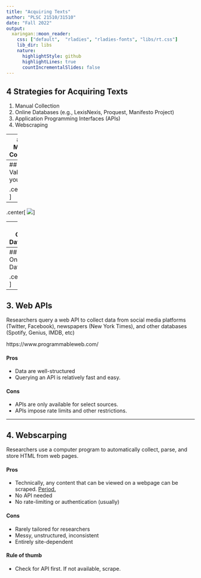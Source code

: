```yaml
---
title: "Acquiring Texts"
author: "PLSC 21510/31510"
date: "Fall 2022"
output:
  xaringan::moon_reader:
    css: ["default",  "rladies", "rladies-fonts", "libs/rt.css"]
    lib_dir: libs
    nature:
      highlightStyle: github
      highlightLines: true
      countIncrementalSlides: false
---
```

## 4 Strategies for Acquiring Texts

1. Manual Collection
2. Online Databases (e.g., LexisNexis, Proquest, Manifesto Project)
3. Application Programming Interfaces (APIs)
4. Webscraping

---
## 1. Manual Collection

Two ways to to digitize physical texts e.g., archival materials):

1. Manually transcribe, or
2. Use a high-quality scanner and **.accent[optical character recognition (OCR)]** software.
  * **`Tesseract`**: free and open-source OCR tool sponsored by Google that supports over 100 languages. 
  * The `tesseract` package provides bindings in R.

#### Pros
* full control, not limited by availability of a database or API, the structure of a webpage, etc.

#### Cons
* most time-intensive option, especially in the case of manual transcription.

---
## Validate your OCR

.center[
![](img/fuck-ngram.png)
]

--
.center[
![](img/paradise-lost.jpeg)
]

---
## 2. Online Databases

Services such as LexisNexis, Proquest, and the Manifesto Project provide full texts and metadata in a structured format.

#### Pros
- Data are typically well-structured and more complete.
- Querying the database is usually fast and easy.
- Some universities carry institutional licenses available to researchers.

#### Cons
- Many sources (e.g. Proquest, LexisNexis) are proprietary and copyright protected
- Even with a license, data may be limited in a number of ways. 
  - Nexis Uni & Uchicago: "Downloading text to create a corpus of text for analysis is not permitted under our license."

---
## 2. Online Databases

.center[
![](img/library.gif)
]

---
## 3. Web APIs

Researchers query a web API to collect data from social media platforms (Twitter, Facebook), newspapers (New York Times), and other databases (Spotify, Genius, IMDB, etc)

https://www.programmableweb.com/

#### Pros

- Data are well-structured
- Querying an API is relatively fast and easy.

#### Cons

- APIs are only available for select sources. 
- APIs impose rate limits and other restrictions. 

---
## 4. Webscarping

Researchers use a computer program to automatically collect, parse, and store HTML from web pages. 

#### Pros
- Technically, any content that can be viewed on a webpage can be scraped. [Period.](https://blog.hartleybrody.com/web-scraping/)
- No API needed
- No rate-limiting or authentication (usually)

#### Cons
- Rarely tailored for researchers
- Messy, unstructured, inconsistent
- Entirely site-dependent

#### Rule of thumb
- Check for API first. If not available, scrape.



